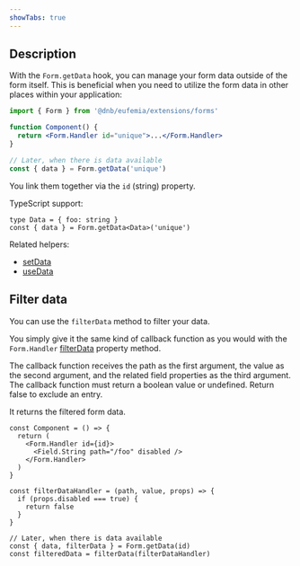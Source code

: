 ```yaml
---
showTabs: true
---
```


## Description

With the `Form.getData` hook, you can manage your form data outside of the form itself. This is beneficial when you need to utilize the form data in other places within your application:

```jsx
import { Form } from '@dnb/eufemia/extensions/forms'

function Component() {
  return <Form.Handler id="unique">...</Form.Handler>
}

// Later, when there is data available
const { data } = Form.getData('unique')
```

You link them together via the `id` (string) property.

TypeScript support:

```tsx
type Data = { foo: string }
const { data } = Form.getData<Data>('unique')
```

Related helpers:

- [setData](/uilib/extensions/forms/extended-features/Form/setData/)
- [useData](/uilib/extensions/forms/extended-features/Form/useData/)

## Filter data

You can use the `filterData` method to filter your data.

You simply give it the same kind of callback function as you would with the `Form.Handler` [filterData](/uilib/extensions/forms/extended-features/Form/Handler/demos/#filter-your-data) property method.

The callback function receives the path as the first argument, the value as the second argument, and the related field properties as the third argument. The callback function must return a boolean value or undefined. Return false to exclude an entry.

It returns the filtered form data.

```tsx
const Component = () => {
  return (
    <Form.Handler id={id}>
      <Field.String path="/foo" disabled />
    </Form.Handler>
  )
}

const filterDataHandler = (path, value, props) => {
  if (props.disabled === true) {
    return false
  }
}

// Later, when there is data available
const { data, filterData } = Form.getData(id)
const filteredData = filterData(filterDataHandler)
```
